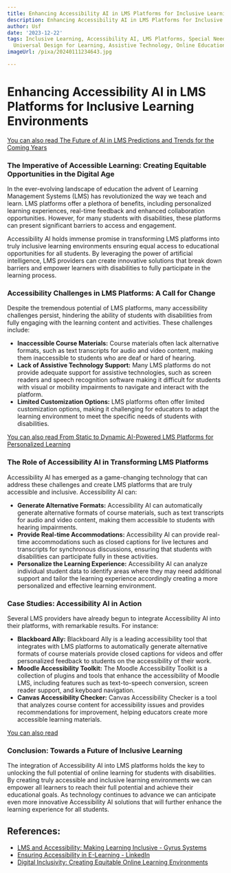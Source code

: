 ```yaml
---
title: Enhancing Accessibility AI in LMS Platforms for Inclusive Learning Environments
description: Enhancing Accessibility AI in LMS Platforms for Inclusive Learning Environments
author: Usf
date: '2023-12-22'
tags: Inclusive Learning, Accessibility AI, LMS Platforms, Special Needs Education,
  Universal Design for Learning, Assistive Technology, Online Education, E-Learning
imageUrl: /pixa/20240111234643.jpg

---
```

# Enhancing Accessibility AI in LMS  Platforms  for Inclusive  Learning Environments

[You can  also read The Future of AI in LMS  Predictions and Trends for the Coming Years](The%20Future%20of%20AI%20in%20LMS%20Predictions%20and%20Trends%20for%20the%20Coming%20Years)


###  The Imperative of  Accessible  Learning:  Creating Equitable Opportunities in the Digital Age

In the ever-evolving landscape of education the  advent of Learning Management Systems (LMS) has  revolutionized the way we teach and learn.  LMS platforms offer a plethora of benefits, including personalized learning experiences, real-time feedback and enhanced collaboration opportunities.  However, for many students with disabilities, these platforms can present significant barriers to access and engagement.

Accessibility AI holds immense promise in transforming LMS  platforms into truly inclusive learning environments ensuring equal access to educational opportunities for all  students. By leveraging the power of artificial intelligence, LMS providers can create innovative solutions that break down barriers and empower  learners with disabilities to fully participate in the  learning process.

### Accessibility Challenges in LMS Platforms: A Call for Change

Despite the tremendous potential  of LMS platforms, many accessibility challenges persist, hindering the ability of students with disabilities from  fully engaging with the learning content and activities. These  challenges include:

- **Inaccessible Course Materials:** Course materials often  lack alternative formats, such as text transcripts for audio and video content, making them inaccessible to students who are deaf  or hard  of hearing.
- **Lack of Assistive Technology Support:** Many LMS platforms do not provide adequate support for assistive technologies, such as screen readers and speech recognition software making it difficult for students with visual or mobility impairments to navigate and interact with  the platform.
- **Limited  Customization Options:**  LMS platforms  often offer  limited customization options, making it challenging for educators  to adapt the learning environment to meet the specific needs of students with disabilities.

[You can also read From Static to  Dynamic AI-Powered  LMS Platforms  for Personalized Learning](From%20Static%20to%20Dynamic%20AI-Powered%20LMS%20Platforms%20for%20Personalized%20Learning)


### The Role of Accessibility AI in Transforming  LMS Platforms

Accessibility AI has emerged as a game-changing technology that can address these  challenges and  create LMS platforms that are  truly accessible and inclusive. Accessibility AI can:

- **Generate Alternative Formats:** Accessibility AI can automatically generate alternative formats  of course materials, such as text transcripts for audio and video content, making them accessible to  students with hearing impairments.
- **Provide  Real-time Accommodations:** Accessibility AI can provide real-time accommodations such as closed captions for live lectures and transcripts for synchronous discussions,  ensuring that  students with disabilities can participate fully  in these  activities.
- **Personalize the Learning Experience:** Accessibility AI can analyze individual student data to identify areas where they may need additional support and tailor the learning experience  accordingly creating a more personalized and  effective learning environment.

### Case Studies:  Accessibility AI in Action

Several LMS providers have already  begun to integrate Accessibility  AI into their  platforms, with remarkable results. For instance:

- **Blackboard Ally:** Blackboard Ally is a leading  accessibility tool that integrates with LMS platforms to automatically generate alternative formats of course materials provide closed captions for videos and offer personalized feedback to students on the accessibility of  their  work.
-  **Moodle Accessibility Toolkit:** The Moodle Accessibility Toolkit is a collection of plugins and tools that enhance the accessibility of Moodle LMS, including features such as text-to-speech conversion, screen reader support, and keyboard navigation.
- **Canvas Accessibility Checker:** Canvas Accessibility Checker is a tool that  analyzes course content for accessibility issues and provides recommendations for improvement, helping educators create  more accessible learning materials.

[You can also read ]()


### Conclusion: Towards a Future of Inclusive Learning

The integration of Accessibility AI into LMS platforms holds the key to unlocking the full potential  of online learning for students with disabilities.  By creating  truly accessible and inclusive learning environments we can empower all learners to reach their full potential and achieve  their educational goals. As technology continues to advance we can anticipate even more innovative Accessibility AI solutions that  will  further enhance the learning  experience for all students.

## References:
- [LMS and Accessibility: Making Learning Inclusive - Gyrus Systems](https://www.gyrus.com/lms-and-accessibility-in-education)
- [Ensuring Accessibility in E-Learning - LinkedIn](https://www.linkedin.com/pulse/ensuring-accessibility-e-learning-varteq)
- [Digital Inclusivity: Creating Equitable Online Learning Environments](https://elearningindustry.com/digital-inclusivity-creating-equitable-online-learning-environments)
